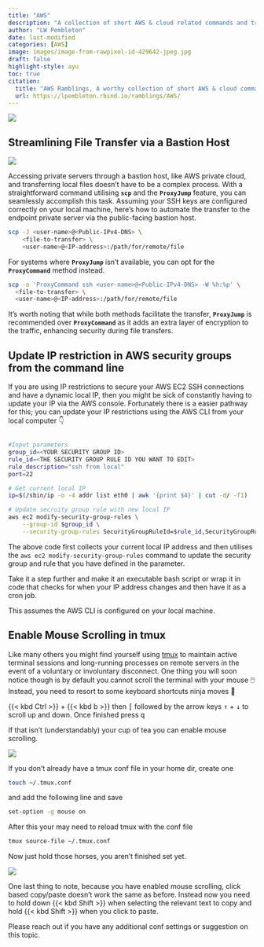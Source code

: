 ```yaml
---
title: "AWS"
description: "A collection of short AWS & cloud related commands and tricks that individually are too short for a blog post"
author: "LW Pembleton"
date: last-modified
categories: [AWS]
image: images/image-from-rawpixel-id-429642-jpeg.jpg
draft: false
highlight-style: ayu
toc: true
citation:
  title: "AWS Ramblings, A worthy collection of short AWS & cloud commands and tricks"
  url: https://lpembleton.rbind.io/ramblings/AWS/
---
```


![](images/image-from-rawpixel-id-429642-jpeg.jpg)

## Streamlining File Transfer via a Bastion Host

![](images/bastion.png)

Accessing private servers through a bastion host, like AWS private cloud, and transferring local files doesn't have to be a complex process. With a straightforward command utilising **`scp`** and the **`ProxyJump`** feature, you can seamlessly accomplish this task. Assuming your SSH keys are configured correctly on your local machine, here's how to automate the transfer to the endpoint private server via the public-facing bastion host.

``` bash
scp -J <user-name>@<Public-IPv4-DNS> \
    <file-to-transfer> \
    <user-name>@<IP-address>:/path/for/remote/file
```

For systems where **`ProxyJump`** isn't available, you can opt for the **`ProxyCommand`** method instead.

``` bash
scp -o 'ProxyCommand ssh <user-name>@<Public-IPv4-DNS> -W %h:%p' \
  <file-to-transfer> \
  <user-name>@<IP-address>:/path/for/remote/file
```

::: callout-note
It's worth noting that while both methods facilitate the transfer, **`ProxyJump`** is recommended over **`ProxyCommand`** as it adds an extra layer of encryption to the traffic, enhancing security during file transfers.
:::

## Update IP restriction in AWS security groups from the command line

If you are using IP restrictions to secure your AWS EC2 SSH connections and have a dynamic local IP, then you might be sick of constantly having to update your IP via the AWS console. Fortunately there is a easier pathway for this; you can update your IP restrictions using the AWS CLI from your local computer 👇

``` bash

#Input parameters
group_id=<YOUR SECURITY GROUP ID>
rule_id=<THE SECURITY GROUP RULE ID YOU WANT TO EDIT>
rule_description="ssh from local"
port=22

# Get current local IP
ip=$(/sbin/ip -o -4 addr list eth0 | awk '{print $4}' | cut -d/ -f1)

# Update secruity group rule with new local IP
aws ec2 modify-security-group-rules \
    --group-id $group_id \
    --security-group-rules SecurityGroupRuleId=$rule_id,SecurityGroupRule="{Description=$rule_description,IpProtocol=tcp,FromPort=$port,ToPort=$port,CidrIpv4=${ip}/32}"
```

The above code first collects your current local IP address and then utilises the `aws ec2 modify-security-group-rules` command to update the security group and rule that you have defined in the parameter.

Take it a step further and make it an executable bash script or wrap it in code that checks for when your IP address changes and then have it as a cron job.

::: callout-note
This assumes the AWS CLI is configured on your local machine.
:::

## Enable Mouse Scrolling in tmux

Like many others you might find yourself using [tmux](https://github.com/tmux/tmux/wiki) to maintain active terminal sessions and long-running processes on remote servers in the event of a voluntary or involuntary disconnect. One thing you will soon notice though is by default you cannot scroll the terminal with your mouse 🖱️ Instead, you need to resort to some keyboard shortcuts ninja moves 🥷

{{< kbd Ctrl >}} + {{< kbd b >}} then <kbd>\[</kbd> followed by the arrow keys <kbd>↑</kbd> + <kbd>↓</kbd> to scroll up and down. Once finished press <kbd>q</kbd>

If that isn't (understandably) your cup of tea you can enable mouse scrolling.

![](images/8uz36t.jpg)

If you don't already have a tmux conf file in your home dir, create one

``` bash
touch ~/.tmux.conf
```

and add the following line and save

``` bash
set-option -g mouse on
```

After this your may need to reload tmux with the conf file

``` bash
tmux source-file ~/.tmux.conf
```

Now just hold those horses, you aren't finished set yet.

![](images/8uz475.jpg)

One last thing to note, because you have enabled mouse scrolling, click based copy/paste doesn't work the same as before. Instead now you need to hold down {{< kbd Shift >}} when selecting the relevant text to copy and hold {{< kbd Shift >}} when you click to paste.

Please reach out if you have any additional conf settings or suggestion on this topic.
